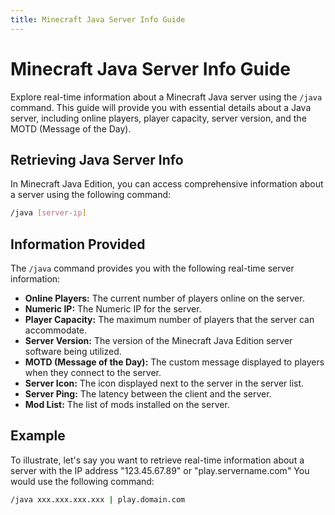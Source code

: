 ```yaml
---
title: Minecraft Java Server Info Guide
---
```


# Minecraft Java Server Info Guide

Explore real-time information about a Minecraft Java server using the `/java` command. This guide will provide you with essential details about a Java server, including online players, player capacity, server version, and the MOTD (Message of the Day).

## Retrieving Java Server Info

In Minecraft Java Edition, you can access comprehensive information about a server using the following command:

```bash
/java [server-ip]
```

## Information Provided

The `/java` command provides you with the following real-time server information:

- **Online Players:** The current number of players online on the server.
- **Numeric IP:** The Numeric IP for the server.
- **Player Capacity:** The maximum number of players that the server can accommodate.
- **Server Version:** The version of the Minecraft Java Edition server software being utilized.
- **MOTD (Message of the Day):** The custom message displayed to players when they connect to the server.
- **Server Icon:** The icon displayed next to the server in the server list.
- **Server Ping:** The latency between the client and the server.
- **Mod List:** The list of mods installed on the server.

## Example

To illustrate, let's say you want to retrieve real-time information about a server with the IP address "123.45.67.89" or "play.servername.com" You would use the following command:

```bash
/java xxx.xxx.xxx.xxx | play.domain.com
```